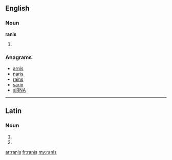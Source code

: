 ==English==

===Noun===
'''ranis'''

# {{plural of|rani}}

===Anagrams===
* [[arnis#English|arnis]]
* [[naris#English|naris]]
* [[rains#English|rains]]
* [[sarin#English|sarin]]
* [[siRNA#English|siRNA]]

----

==Latin==

===Noun===
{{head|la|noun form|head=rānīs|g=f}}

# {{inflection of|rana|rāna|dat|p|lang=la}}
# {{inflection of|rana|rāna|abl|p|lang=la}}

[[ar:ranis]]
[[fr:ranis]]
[[my:ranis]]